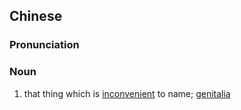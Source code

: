 {{also|那话儿}}
==Chinese==
{{zh-forms|s=那话儿}}

===Pronunciation===
{{zh-pron
|m=nàhuàr
|cat=n
}}

===Noun===
{{zh-noun}}

# {{lb|zh|obsolete|Mandarin}} that thing which is [[inconvenient]] to name; [[genitalia]]